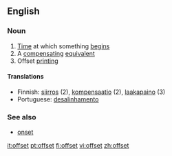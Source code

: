 ==English==
===Noun===

#[[Time]] at which something [[begin]]s
#A [[compensating]] [[equivalent]] 
#Offset [[printing]]

====Translations====

*Finnish: [[siirros]] (2), [[kompensaatio]] (2), [[laakapaino]] (3)
*Portuguese: [[desalinhamento]]

===See also===
*[[onset]]

[[it:offset]]
[[pt:offset]]
[[fi:offset]]
[[vi:offset]]
[[zh:offset]]